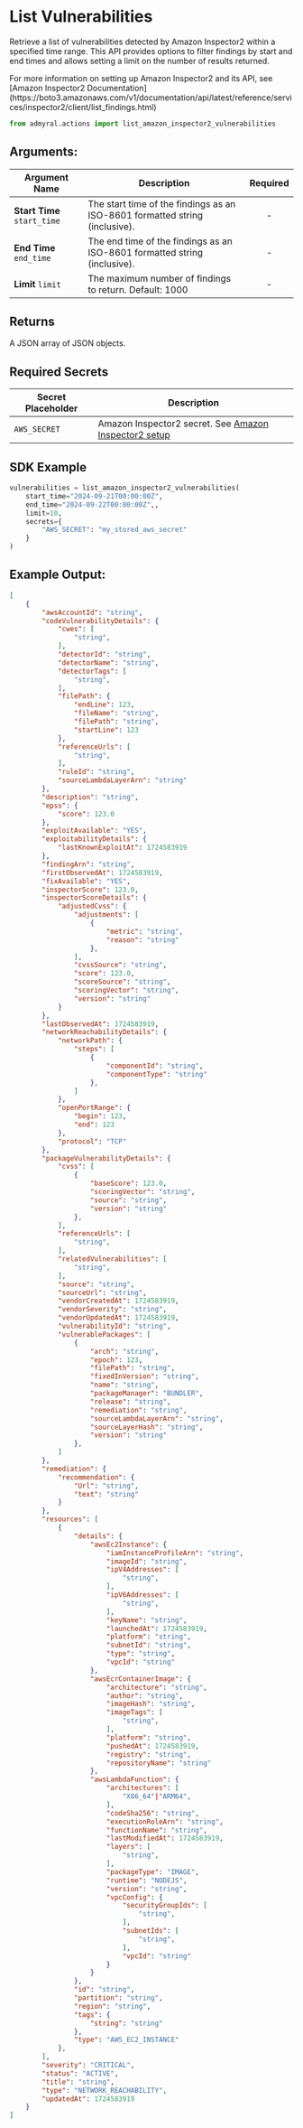 
# List Vulnerabilities

Retrieve a list of vulnerabilities detected by Amazon Inspector2 within a specified time range. This API provides options to filter findings by start and end times and allows setting a limit on the number of results returned.

<Callout type="info">
	For more information on setting up Amazon Inspector2 and its API, see
	[Amazon Inspector2
	Documentation](https://boto3.amazonaws.com/v1/documentation/api/latest/reference/services/inspector2/client/list_findings.html)
</Callout>

```python
from admyral.actions import list_amazon_inspector2_vulnerabilities
```

## Arguments:

| Argument Name               | Description                                                                 | Required |
| --------------------------- | --------------------------------------------------------------------------- | :------: |
| **Start Time** `start_time` | The start time of the findings as an ISO-8601 formatted string (inclusive). |    -     |
| **End Time** `end_time`     | The end time of the findings as an ISO-8601 formatted string (inclusive).   |    -     |
| **Limit** `limit`           | The maximum number of findings to return. Default: 1000                     |    -     |

## Returns

A JSON array of JSON objects.

## Required Secrets

| Secret Placeholder | Description                                                                                                |
| ------------------ | ---------------------------------------------------------------------------------------------------------- |
| `AWS_SECRET`       | Amazon Inspector2 secret. See [Amazon Inspector2 setup](/integrations/amazon_inspector2/amazon_inspector2) |

## SDK Example

```python
vulnerabilities = list_amazon_inspector2_vulnerabilities(
	start_time="2024-09-21T00:00:00Z",
	end_time="2024-09-22T00:00:00Z",,
	limit=10,
	secrets={
		"AWS_SECRET": "my_stored_aws_secret"
	}
)
```

## Example Output:

```json
[
    {
        "awsAccountId": "string",
        "codeVulnerabilityDetails": {
            "cwes": [
                "string",
            ],
            "detectorId": "string",
            "detectorName": "string",
            "detectorTags": [
                "string",
            ],
            "filePath": {
                "endLine": 123,
                "fileName": "string",
                "filePath": "string",
                "startLine": 123
            },
            "referenceUrls": [
                "string",
            ],
            "ruleId": "string",
            "sourceLambdaLayerArn": "string"
        },
        "description": "string",
        "epss": {
            "score": 123.0
        },
        "exploitAvailable": "YES",
        "exploitabilityDetails": {
            "lastKnownExploitAt": 1724583919
        },
        "findingArn": "string",
        "firstObservedAt": 1724583919,
        "fixAvailable": "YES",
        "inspectorScore": 123.0,
        "inspectorScoreDetails": {
            "adjustedCvss": {
                "adjustments": [
                    {
                        "metric": "string",
                        "reason": "string"
                    },
                ],
                "cvssSource": "string",
                "score": 123.0,
                "scoreSource": "string",
                "scoringVector": "string",
                "version": "string"
            }
        },
        "lastObservedAt": 1724583919,
        "networkReachabilityDetails": {
            "networkPath": {
                "steps": [
                    {
                        "componentId": "string",
                        "componentType": "string"
                    },
                ]
            },
            "openPortRange": {
                "begin": 123,
                "end": 123
            },
            "protocol": "TCP"
        },
        "packageVulnerabilityDetails": {
            "cvss": [
                {
                    "baseScore": 123.0,
                    "scoringVector": "string",
                    "source": "string",
                    "version": "string"
                },
            ],
            "referenceUrls": [
                "string",
            ],
            "relatedVulnerabilities": [
                "string",
            ],
            "source": "string",
            "sourceUrl": "string",
            "vendorCreatedAt": 1724583919,
            "vendorSeverity": "string",
            "vendorUpdatedAt": 1724583919,
            "vulnerabilityId": "string",
            "vulnerablePackages": [
                {
                    "arch": "string",
                    "epoch": 123,
                    "filePath": "string",
                    "fixedInVersion": "string",
                    "name": "string",
                    "packageManager": "BUNDLER",
                    "release": "string",
                    "remediation": "string",
                    "sourceLambdaLayerArn": "string",
                    "sourceLayerHash": "string",
                    "version": "string"
                },
            ]
        },
        "remediation": {
            "recommendation": {
                "Url": "string",
                "text": "string"
            }
        },
        "resources": [
            {
                "details": {
                    "awsEc2Instance": {
                        "iamInstanceProfileArn": "string",
                        "imageId": "string",
                        "ipV4Addresses": [
                            "string",
                        ],
                        "ipV6Addresses": [
                            "string",
                        ],
                        "keyName": "string",
                        "launchedAt": 1724583919,
                        "platform": "string",
                        "subnetId": "string",
                        "type": "string",
                        "vpcId": "string"
                    },
                    "awsEcrContainerImage": {
                        "architecture": "string",
                        "author": "string",
                        "imageHash": "string",
                        "imageTags": [
                            "string",
                        ],
                        "platform": "string",
                        "pushedAt": 1724583919,
                        "registry": "string",
                        "repositoryName": "string"
                    },
                    "awsLambdaFunction": {
                        "architectures": [
                            "X86_64"|"ARM64",
                        ],
                        "codeSha256": "string",
                        "executionRoleArn": "string",
                        "functionName": "string",
                        "lastModifiedAt": 1724583919,
                        "layers": [
                            "string",
                        ],
                        "packageType": "IMAGE",
                        "runtime": "NODEJS",
                        "version": "string",
                        "vpcConfig": {
                            "securityGroupIds": [
                                "string",
                            ],
                            "subnetIds": [
                                "string",
                            ],
                            "vpcId": "string"
                        }
                    }
                },
                "id": "string",
                "partition": "string",
                "region": "string",
                "tags": {
                    "string": "string"
                },
                "type": "AWS_EC2_INSTANCE"
            },
        ],
        "severity": "CRITICAL",
        "status": "ACTIVE",
        "title": "string",
        "type": "NETWORK_REACHABILITY",
        "updatedAt": 1724583919
    }
]
```
